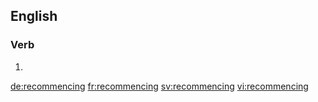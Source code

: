 ==English==

===Verb===
{{head|en|present participle}}

# {{present participle of|recommence|lang=en|nocat=1}}

[[de:recommencing]]
[[fr:recommencing]]
[[sv:recommencing]]
[[vi:recommencing]]